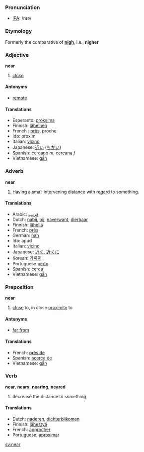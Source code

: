 === Pronunciation ===
*[[w:IPA|IPA]]: /nɪə/

===Etymology===
Formerly the comparative of '''[[nigh]]''', i.e., '''nigher'''

=== Adjective ===
'''near'''

#[[close]]

====Antonyms====

*[[remote]]

====Translations====

*Esperanto: [[proksima]]
*Finnish: [[läheinen]]
*French : [[près]], proche
*Ido: proxim
*Italian: [[vicino]]
*Japanese: [[近い]] ([[ちかい]])
*Spanish: [[cercano]] ''m'', [[cercana]] ''f''
*Vietnamese: [[gần]]

=== Adverb ===
'''near'''

#Having a small intervening distance with regard to something.

==== Translations ====
*Arabic: [[قريب]]
*Dutch: [[nabij]], [[bij]], [[naverwant]], [[dierbaar]]
*Finnish: [[lähellä]]
*French: [[près]]
*German: [[nah]]
*Ido: apud
*Italian: [[vicino]]
*Japanese: [[近く]], [[近くに]]
*Korean: [[가까이]]
*Portuguese [[perto]]
*Spanish: [[cerca]]
*Vietnamese: [[gần]]

=== Preposition ===
'''near'''

#[[close]] to, in close [[proximity]] to

==== Antonyms ====
*[[far from]]

==== Translations ====
*French: [[près de]]
*Spanish: [[acerca de]]
*Vietnamese: [[gần]]

=== Verb ===
'''near''', '''nears''', '''nearing''', '''neared'''

# decrease the distance to something

==== Translations ====
*Dutch: [[naderen]], [[dichterbijkomen]]
*Finnish: [[lähestyä]]
*French: [[approcher]]
*Portuguese: [[aproximar]]

[[sv:near]]